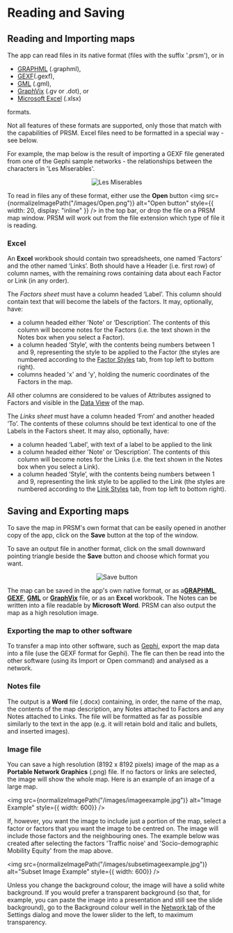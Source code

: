 # Reading and Saving


## Reading and Importing maps

The app can read files in its native format (files with the suffix '.prsm'), or in

* [GRAPHML](http://graphml.graphdrawing.org/) (.graphml),
* [GEXF](https://gexf.net/primer.html)(.gexf),
* [GML](https://en.wikipedia.org/wiki/Graph_Modelling_Language) (.gml),
* [GraphVix](https://graphviz.org/) (.gv or .dot), or
* [Microsoft Excel](https://www.microsoft.com/en-us/microsoft-365/excel) (.xlsx)

formats.  

Not all features of these formats are supported, only those that match with the capabilities of PRSM. Excel files need to be formatted in a special way - see below.

For example, the map below is the result of importing a GEXF file generated from one of the Gephi sample networks - the relationships between the characters in 'Les Miserables'.

<p align="center">
<img
src={normalizeImagePath("/images/lesmisexportedfromgephiasangexffile.png")}
alt="Les Miserables"
/>
</p>

To read in files any of these format, either use the **Open** button <img
src={normalizeImagePath("/images/Open.png")}
alt="Open button"
style={{ width: 20, display: "inline" }}
/> in the top bar, or drop the file on a PRSM map window.  PRSM will work out from the file extension which type of file it is reading.

### Excel

An **Excel** workbook should contain two spreadsheets, one named ‘Factors’ and the other named ‘Links’.  Both should have a Header (i.e. first row) of column names, with the remaining rows containing data about each Factor or Link (in any order).

The *Factors sheet* must have a column headed ‘Label’.  This column should contain text that will become the labels of the factors. It may, optionally, have:

* a column headed either 'Note' or ‘Description’.  The contents of this column will become notes for the Factors (i.e. the text shown in the Notes box when you select a Factor).
* a column headed ‘Style’, with the contents being numbers between 1 and 9, representing the style to be applied to the Factor (the styles are numbered according to the [Factor Styles](/manual/Styling#factors-tab) tab, from top left to bottom right).
* columns headed 'x' and 'y', holding the numeric coordinates of the Factors in the map.

All other columns are considered to be values of Attributes assigned to Factors and visible in the [Data View](/manual/DataView#data-view) of the map.

The *Links sheet* must have a column headed ‘From’ and another headed ‘To’.  The contents of these columns should be text identical to one of the Labels in the Factors sheet.
It may also, optionally, have:

* a column headed ‘Label’, with text of a label to be applied to the link
* a column headed either 'Note' or ‘Description’.  The contents of this column will become notes for the Links (i.e. the text shown in the Notes box when you select a Link).
* a column headed ‘Style’, with the contents being numbers between 1 and 9, representing the link style to be applied to the Link (the styles are numbered according to the [Link Styles](/manual/Styling#links-tab) tab, from top left to bottom right).

## Saving and Exporting maps

To save the map in PRSM's own format that can be easily opened in another copy of the app, click on the **Save** button at the top of the window.

To save an output file in another format, click on the small downward pointing triangle beside the **Save** button and choose which format you want.

<p align="center">
<img
src={normalizeImagePath("/images/Save.png")}
alt="Save button"
style={{ width: 100}}
/>
</p>

The map can be saved in the app's own native format, or as a[**GRAPHML**](http://graphml.graphdrawing.org/), [**GEXF**](https://gexf.net/primer.html), [**GML**](https://en.wikipedia.org/wiki/Graph_Modelling_Language) or [**GraphVix**](https://graphviz.org/) file, or as an **Excel** workbook. The Notes can be written into a file readable by **Microsoft Word**. PRSM can also output the map as a high resolution image.

### Exporting the map to other software

To transfer a map into other software, such as [Gephi](https://gephi.org/), export the map data into a file (use the GEXF format for Gephi).  The fle can then be read into the other software (using its Import or Open command) and analysed as a network.

### Notes file

The output is a **Word** file (.docx) containing, in order, the name of the map, the contents of the map description, any Notes attached to Factors and any Notes attached to Links. The file will be formatted as far as possible similarly to the text in the app (e.g. it will retain bold and italic and bullets, and inserted images).

### Image file

You can save a high resolution (8192 x 8192 pixels) image of the map as a **Portable Network Graphics** (.png) file.  If no factors or links are selected, the image will show the whole map.  Here is an example of an image of a large map.

<img
src={normalizeImagePath("/images/imageexample.jpg")}
alt="Image Example"
style={{ width: 600}}
/>

If, however, you want the image to include just a portion of the map, select a factor or factors that you want the image to be centred on.  The image will include those factors and the neighbouring ones.  The example below was created after selecting the factors 'Traffic noise' and 'Socio-demographic Mobility Equity' from the map above.

<img
src={normalizeImagePath("/images/subsetimageexample.jpg")}
alt="Subset Image Example"
style={{ width: 600}}
/>

Unless you change the background colour, the image will have a solid white background.  If you would prefer a transparent background (so that, for example, you can paste the image into a presentation and still see the slide background), go to the Background colour well in the [Network tab](/manual/Styling#network-tab) of the Settings dialog and move the lower slider to the left, to maximum transparency.
